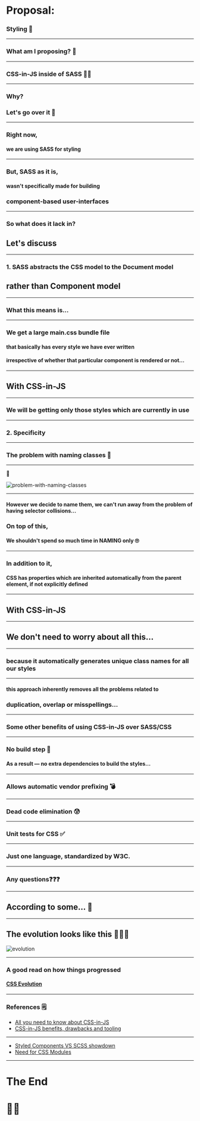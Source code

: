 
# Proposal:
### Styling 🌈

---

### What am I proposing? 🌹

---

### CSS-in-JS inside of SASS 💁‍♂️

---

### Why?
### Let's go over it 🚀

---

### Right now, 
#### we are using SASS for styling

---

### But, SASS as it is, 
#### wasn't specifically made for building 
### component-based user-interfaces

---

### So what does it lack in?
## Let's discuss

---

### 1. SASS abstracts the CSS model to the Document model
## rather than Component model

---

### What this means is...

---

### We get a large main.css bundle file
#### that basically has every style we have ever written
#### irrespective of whether that particular component is rendered or not...

---

## With CSS-in-JS

---

### We will be getting only those styles which are currently in use

---

### 2. Specificity

---

### The problem with naming classes 🤷

---

🤣

<img src="https://i.imgur.com/FGwQ951.png" alt="problem-with-naming-classes" />

---

#### However we decide to name them, we can't run away from the problem of having selector collisions...

### On top of this,
#### We shouldn't spend so much time in NAMING only 🙄

---

### In addition to it, 
#### CSS has properties which are inherited automatically from the parent element, if not explicitly defined

---

## With CSS-in-JS

---

## We don't need to worry about all this...

---

### because it automatically generates unique class names for all our styles

---

#### this approach inherently removes all the problems related to
### duplication, overlap or misspellings...

---

### Some other benefits of using CSS-in-JS over SASS/CSS

---

### No build step 🔨
#### As a result — no extra dependencies to build the styles...

---

### Allows automatic vendor prefixing 💣

---

### Dead code elimination 😰

---

### Unit tests for CSS ✅

---

### Just one language, standardized by W3C.

---

### Any questions❓❓❓

---

## According to some... 🤖

---

## The evolution looks like this 🤣🙅‍♂️

<img src="https://i.imgur.com/fFG05vh.png" alt="evolution" />

---

### A good read on how things progressed

#### [CSS Evolution](https://medium.com/@perezpriego7/css-evolution-from-css-sass-bem-css-modules-to-styled-components-d4c1da3a659b)

---

### References 🗒️

- [All you need to know about CSS-in-JS](https://hackernoon.com/all-you-need-to-know-about-css-in-js-984a72d48ebc)
- [CSS-in-JS benefits, drawbacks and tooling](https://objectpartners.com/2017/11/03/css-in-js-benefits-drawbacks-and-tooling/)

---

- [Styled Components VS SCSS showdown](https://www.reddit.com/r/reactjs/comments/6v0rnk/styledcomponents_vs_scss_showdown/)
- [Need for CSS Modules](https://css-tricks.com/css-modules-part-1-need/)

---

# The End
# 🍻🍷
